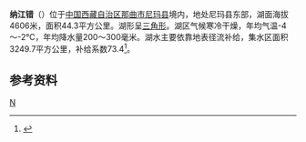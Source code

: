 {{ViewTibetanScript}}
{{Infobox_lake
 |湖泊名稱 =纳江错
 |湖泊照片 = 
 |湖泊照片標題 = 
 |測深圖 =
 |測深圖標題 =
 |湖泊所在地 = [[中国|中国]][[西藏|西藏]]
 |座標 = {{coord |32|19|N|88|42|E|display=inline,title|scale:500000_type:waterbody_region:CN}}
 |湖泊類別 = [[咸水湖|咸水湖]]
 |流入 =[[浦志臧布|浦志臧布]]等
 |流出 = 
 |集水區面積 = 3249.7平方公里
 |集水區國家 =
 |湖泊長度 =9.2公里
 |湖泊闊度 = 最大7.8公里<br />平均4.81公里
 |湖泊面積 =44.3平方公里
 |平均深度 = 
 |最深深度 = 
 |水體體積 = 
 |湖水停留時間 =
 |湖岸線長度 =
 |海拔高度 = 4606米
 |湖中島嶼 =
 |湖邊城鎮 =
}}
{{Location map
 |China Tibet
 |mark=<!--dot-->Blue pog.svg
 |lat_deg=32|lat_min=19|lat_sec =
 |lon_deg=88|lon_min=42|lon_sec =
 |caption=纳江错在[[西藏|西藏]]的位置。
 |position=right
 |width=350
 |float=right
}}
'''纳江错'''（{{bo|z=ནས་ཆམ་མཚོ། |w=nas cham mtsho|t=Necham Tso}}）位于[[中国|中国]][[西藏自治区|西藏自治区]][[那曲市|那曲市]][[尼玛县|尼玛县]]境内，地处尼玛县东部，湖面海拔4606米，面积44.3平方公里。湖形呈[[三角形|三角形]]。湖区气候寒冷干燥，年均气温-4～-2℃，年均降水量200～300毫米。湖水主要依靠地表径流补给，集水区面积3249.7平方公里，补给系数73.4<ref>{{cite book zh |author=王苏民 窦鸿身 |title=中国湖泊志 |format=M |edition=1 |location=北京 |publisher=科学出版社 |date=1998|pages=434|id= ISBN 7-03-006706-1}}</ref>。
==参考资料==
{{Reflist}}

[[Category:尼玛县湖泊|N]]